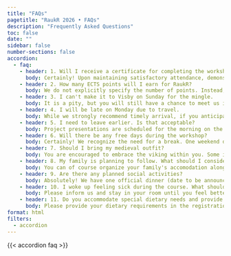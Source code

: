 ```yaml
---
title: "FAQs"
pagetitle: "RaukR 2026 • FAQs"
description: "Frequently Asked Questions"
toc: false
date: ""
sidebar: false
number-sections: false
accordion:
  - faq:
    - header: 1. Will I receive a certificate for completing the workshop?
      body: Certainly! Upon maintaining satisfactory attendance, demonstrating proficiency in practical exercises, and actively engaging in the collaborative group project (a collaborative effort presented by your group at the conclusion of RaukR), you will be awarded a course completion certificate.
    - header: 2. How many ECTS points will I earn for RaukR?
      body: We do not explicitly specify the number of points. Instead, we document the number of training hours attended and the covered topics. The allocation of ECTS points is determined by your university. Historically, participants have encountered no issues in receiving credits for attending RaukR. If formal credits are crucial, the applicant needs to confer with the home department before registration in order to establish whether this workshop is valid for formal credits or not.
    - header: 3. I can't make it to Visby on Sunday for the mingle.
      body: It is a pity, but you will still have a chance to meet us in the morning on Monday.
    - header: 4. I will be late on Monday due to travel.
      body: While we strongly recommend timely arrival, if you anticipate being late on Monday, please inform us in advance. However, arriving later than Monday after lunch is generally discouraged unless due to unforeseen circumstances.
    - header: 5. I need to leave earlier. Is that acceptable?
      body: Project presentations are scheduled for the morning on the final day, and participation in presenting your project is a key criterion. If you must leave early, we can attempt to schedule your group's presentation at an earlier time to accommodate your schedule.
    - header: 6. Will there be any free days during the workshop?
      body: Certainly! We recognize the need for a break. One weekend day is optional, and on the other day (usually Sunday), we organize an excursion to a delightful location on Gotland. Typically, activities start at 09:00 and conclude by 17:00.
    - header: 7. Should I bring my medieval outfit?
      body: You are encouraged to embrace the viking within you. Some instructors take it quite seriously. After all, we are in Visby!
    - header: 8. My family is planning to follow. What should I consider?
      body: You can of course organize your family's accomodation along with yours. It's likely that you will not be able to spend much time with them as the workshop is quite intense.
    - header: 9. Are there any planned social activities?
      body: Absolutely! We have one official dinner (date to be announced) and a full-day trip on the weekend. Additionally, if students wish to organize informal gatherings like a BBQ or meet in town for a beer or ice cream, we not only encourage but warmly support such initiatives.
    - header: 10. I woke up feeling sick during the course. What should I do?
      body: Please inform us and stay in your room until you feel better. We prioritize the well-being of all participants and understand that illness may prevent participation. We will work to find a suitable solution for you to minimize the impact on your learning experience. If you require assistance, don't hesitate to reach out.
    - header: 11. Do you accommodate special dietary needs and provide suitable food options?
      body: Please provide your dietary requirements in the registration form, and we'll communicate them to the restaurant. Lunches have various options, and the restaurant can prepare special meals if needed to accommodate your specific dietary needs.
format: html
filters:
  - accordion
---
```


{{< accordion faq >}}

